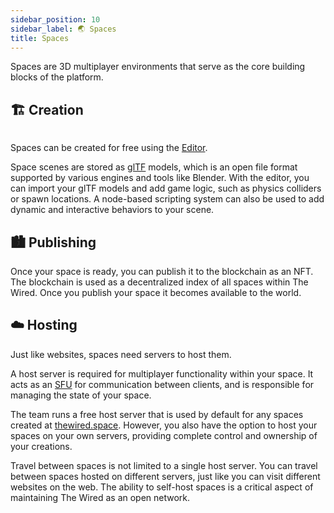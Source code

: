 ```yaml
---
sidebar_position: 10
sidebar_label: 🌏 Spaces
title: Spaces
---
```



Spaces are 3D multiplayer environments that serve as the core building blocks of the platform.

## 🏗️ Creation

<div class="large-img">
  <Image img={editor} />
</div>

Spaces can be created for free using the [Editor](https://www.thewired.space/create).

Space scenes are stored as [glTF](https://github.com/KhronosGroup/glTF) models, which is an open file format supported by various engines and tools like Blender. With the editor, you can import your glTF models and add game logic, such as physics colliders or spawn locations. A node-based scripting system can also be used to add dynamic and interactive behaviors to your scene.

## 🏙️ Publishing

Once your space is ready, you can publish it to the blockchain as an NFT. The blockchain is used as a decentralized index of all spaces within The Wired. Once you publish your space it becomes available to the world.

## ☁️ Hosting

Just like websites, spaces need servers to host them.

A host server is required for multiplayer functionality within your space. It acts as an [SFU](https://bloggeek.me/webrtcglossary/sfu/) for communication between clients, and is responsible for managing the state of your space.

The team runs a free host server that is used by default for any spaces created at [thewired.space](https://thewired.space). However, you also have the option to host your spaces on your own servers, providing complete control and ownership of your creations.

Travel between spaces is not limited to a single host server. You can travel between spaces hosted on different servers, just like you can visit different websites on the web. The ability to self-host spaces is a critical aspect of maintaining The Wired as an open network.
